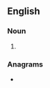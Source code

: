 ==English==

===Noun===
{{head|en|noun plural form}}

# {{plural of|minikin|lang=en}}

===Anagrams===
* {{anagrams|en|a=iiikmnns|Minisink}}